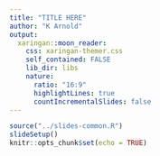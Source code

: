 ```yaml
---
title: "TITLE HERE"
author: "K Arnold"
output:
  xaringan::moon_reader:
    css: xaringan-themer.css
    self_contained: FALSE
    lib_dir: libs
    nature:
      ratio: "16:9"
      highlightLines: true
      countIncrementalSlides: false
---
```


```r
source("../slides-common.R")
slideSetup()
knitr::opts_chunk$set(echo = TRUE)
```
